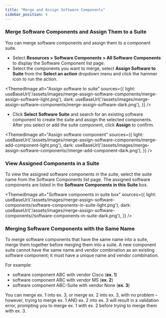 ```yaml
---
title: "Merge and Assign Software Components"
sidebar_position: 4
---
```



### Merge Software Components and Assign Them to a Suite

You can merge software components and assign them to a component suite.

- Select **Resources > Software Components > All Software Components** to display the Software Component list page.
- Select the components you want to merge, select **Assign Software to Suite** from the **Select an action** dropdown menu and click the hammer icon to run the action.

<ThemedImage
  alt="Assign software to suite"
  sources={{
    light: useBaseUrl('/assets/images/merge-assign-software-components/merge-assign-software-light.png'),
    dark: useBaseUrl('/assets/images/merge-assign-software-components/merge-assign-software-dark.png'),
  }}
/>

- Click **Select Software Suite** and search for an existing software component to create the suite and assign the selected components. After you select or add the suite component, click **Assign** to confirm.

<ThemedImage
  alt="Assign software component"
  sources={{
    light: useBaseUrl('/assets/images/merge-assign-software-components/merge-add-component-light.png'),
    dark: useBaseUrl('/assets/images/merge-assign-software-components//merge-add-component-dark.png'),
  }}
/>

### View Assigned Components in a Suite

To view the assigned software components in the suite, select the suite name from the Software Components list page. The assigned software components are listed in the **Software Components in this Suite** box.

<ThemedImage
  alt="Software components in suite box"
  sources={{
    light: useBaseUrl('/assets/images/merge-assign-software-components/software-components-in-suite-light.png'),
    dark: useBaseUrl('/assets/images/merge-assign-software-components//software-components-in-suite-dark.png'),
  }}
/>

### Merging Software Components with the Same Name

To merge software components that have the same name into a suite, merge them together before merging them into a suite. A new component suite cannot have the same name and vendor combination as an existing software component; it must have a unique name and vendor combination.

For example:

- software component ABC with vendor Cisco (**ex. 1**)
- software component ABC with vendor MS (**ex. 2**)
- software component ABC-Suite with vendor None (**ex. 3**)

You can merge ex. 1 into ex. 3, or merge ex. 2 into ex. 3, with no problem – however, trying to merge ex. 1 AND ex. 2 into ex. 3 will result in a validation error, prompting you to merge ex. 1 with ex. 2 before trying to merge them with ex. 3.

